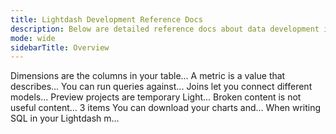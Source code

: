 ```yaml
---
title: Lightdash Development Reference Docs
description: Below are detailed reference docs about data development in Lightdash. That includes the YAML in Lightdash Semantic Layer and anywhere you need to use SQL.
mode: wide
sidebarTitle: Overview
---
```


<CardGroup>
  <Card title="Dimensions." href="/references/dimensions"  icon="file-lines" iconType="solid" horizontal>
  Dimensions are the columns in your table...
  </Card>

  <Card title="Metrics" href="/references/metrics" icon="file-lines" iconType="solid" horizontal>
    A metric is a value that describes...
  </Card>

  <Card title="Tables" href="/references/tables" icon="file-lines" iconType="solid" horizontal>
    You can run queries against...
  </Card>

  <Card title="Joins" href="/references/joins" icon="file-lines" iconType="solid" horizontal>
    Joins let you connect different models...
  </Card>

  <Card title="Preview Projects" href="/references/preview-projects" icon="file-lines" iconType="solid" horizontal>
    Preview projects are temporary Light...
  </Card>

  <Card title="Validator" href="/references/validating-your-content" icon="file-lines" iconType="solid" horizontal>
    Broken content is not useful content...
  </Card>

  <Card title="SQL Runner" href="/references/sql-runner" icon="folder" iconType="solid" horizontal>
    3 items
  </Card>

  <Card title="Content as Code" href="/references/content-as-code" icon="file-lines" iconType="solid" horizontal>
    You can download your charts and...
  </Card>

  <Card title="SQL Variables" href="/references/sql-variables" icon="file-lines" iconType="solid" horizontal>
    When writing SQL in your Lightdash m...
  </Card>
</CardGroup>
